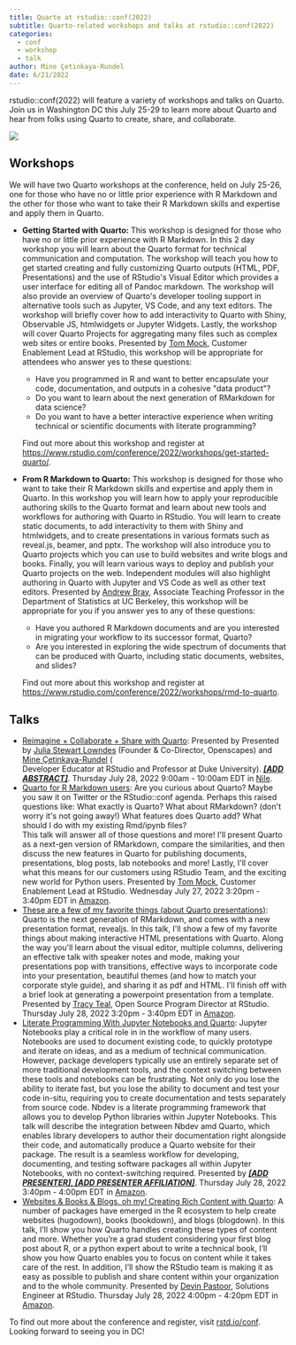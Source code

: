 ```yaml
---
title: Quarto at rstudio::conf(2022)
subtitle: Quarto-related workshops and talks at rstudio::conf(2022)
categories:
  - conf
  - workshop
  - talk
author: Mine Çetinkaya-Rundel
date: 6/21/2022
---
```


rstudio::conf(2022) will feature a variety of workshops and talks on Quarto. Join us in Washington DC this July 25-29 to learn more about Quarto and hear from folks using Quarto to create, share, and collaborate.

![](conf2022.png){fig-alt="rstudio::conf(2022) logo: orange background with the outline of the Washington DC skyline." fig-align="center"}

## Workshops

We will have two Quarto workshops at the conference, held on July 25-26, one for those who have no or little prior experience with R Markdown and the other for those who want to take their R Markdown skills and expertise and apply them in Quarto.

-   **Getting Started with Quarto:** This workshop is designed for those who have no or little prior experience with R Markdown. In this 2 day workshop you will learn about the Quarto format for technical communication and computation. The workshop will teach you how to get started creating and fully customizing Quarto outputs (HTML, PDF, Presentations) and the use of RStudio\'s Visual Editor which provides a user interface for editing all of Pandoc markdown. The workshop will also provide an overview of Quarto\'s developer tooling support in alternative tools such as Jupyter, VS Code, and any text editors. The workshop will briefly cover how to add interactivity to Quarto with Shiny, Observable JS, htmlwidgets or Jupyter Widgets. Lastly, the workshop will cover Quarto Projects for aggregating many files such as complex web sites or entire books. Presented by [Tom Mock](https://themockup.blog/about.html), Customer Enablement Lead at RStudio, this workshop will be appropriate for attendees who answer yes to these questions:

    -   Have you programmed in R and want to better encapsulate your code, documentation, and outputs in a cohesive \"data product\"?
    -   Do you want to learn about the next generation of RMarkdown for data science?
    -   Do you want to have a better interactive experience when writing technical or scientific documents with literate programming?

    Find out more about this workshop and register at [https://www.rstudio.com/conference/2022/workshops/get-started-quarto/](https://www.rstudio.com/conference/2022/workshops/get-started-quarto).

-   **From R Markdown to Quarto:** This workshop is designed for those who want to take their R Markdown skills and expertise and apply them in Quarto. In this workshop you will learn how to apply your reproducible authoring skills to the Quarto format and learn about new tools and workflows for authoring with Quarto in RStudio. You will learn to create static documents, to add interactivity to them with Shiny and htmlwidgets, and to create presentations in various formats such as reveal.js, beamer, and pptx. The workshop will also introduce you to Quarto projects which you can use to build websites and write blogs and books. Finally, you will learn various ways to deploy and publish your Quarto projects on the web. Independent modules will also highlight authoring in Quarto with Jupyter and VS Code as well as other text editors. Presented by [Andrew Bray](https://bids.berkeley.edu/people/andrew-bray), Associate Teaching Professor in the Department of Statistics at UC Berkeley, this workshop will be appropriate for you if you answer yes to any of these questions:

    -   Have you authored R Markdown documents and are you interested in migrating your workflow to its successor format, Quarto?
    -   Are you interested in exploring the wide spectrum of documents that can be produced with Quarto, including static documents, websites, and slides?

    Find out more about this workshop and register at <https://www.rstudio.com/conference/2022/workshops/rmd-to-quarto>.

## Talks

-   [Reimagine + Collaborate + Share with Quarto](https://rstudioconf2022.sched.com/event/11iZo?iframe=no): Presented by Presented by [Julia Stewart Lowndes](https://jules32.github.io/) (Founder & Co-Director, Openscapes) and [Mine Çetinkaya-Rundel](http://mine-cr.com/) (\
    Developer Educator at RStudio and Professor at Duke University). [***\[ADD ABSTRACT\]***]{.underline}. Thursday July 28, 2022 9:00am - 10:00am EDT in [Nile](https://rstudioconf2022.sched.com/venue/Nile?iframe=no).
-   [Quarto for R Markdown users](https://rstudioconf2022.sched.com/event/11iZa/quarto-for-rmarkdown-users?iframe=no): Are you curious about Quarto? Maybe you saw it on Twitter or the RStudio::conf agenda. Perhaps this raised questions like: What exactly is Quarto? What about RMarkdown? (don\'t worry it\'s not going away!) What features does Quarto add? What should I do with my existing Rmd/ipynb files?\
    This talk will answer all of those questions and more! I\'ll present Quarto as a next-gen version of RMarkdown, compare the similarities, and then discuss the new features in Quarto for publishing documents, presentations, blog posts, lab notebooks and more! Lastly, I\'ll cover what this means for our customers using RStudio Team, and the exciting new world for Python users. Presented by [Tom Mock](https://themockup.blog/about.html), Customer Enablement Lead at RStudio. Wednesday July 27, 2022 3:20pm - 3:40pm EDT in [Amazon](https://rstudioconf2022.sched.com/venue/Amazon?iframe=no).
-   [These are a few of my favorite things (about Quarto presentations)](https://rstudioconf2022.sched.com/event/11ibN/these-are-a-few-of-my-favorite-things-about-quarto-presentations?iframe=no): Quarto is the next generation of RMarkdown, and comes with a new presentation format, revealjs. In this talk, I\'ll show a few of my favorite things about making interactive HTML presentations with Quarto. Along the way you\'ll learn about the visual editor, multiple columns, delivering an effective talk with speaker notes and mode, making your presentations pop with transitions, effective ways to incorporate code into your presentation, beautiful themes (and how to match your corporate style guide), and sharing it as pdf and HTML. I\'ll finish off with a brief look at generating a powerpoint presentation from a template. Presented by [Tracy Teal](https://twitter.com/tracykteal), Open Source Program Director at RStudio. Thursday July 28, 2022 3:20pm - 3:40pm EDT in [Amazon](https://rstudioconf2022.sched.com/venue/Amazon?iframe=no).
-   [Literate Programming With Jupyter Notebooks and Quarto](https://rstudioconf2022.sched.com/event/11ibe/literate-programming-with-jupyter-notebooks-and-quarto?iframe=no): Jupyter Notebooks play a critical role in in the workflow of many users. Notebooks are used to document existing code, to quickly prototype and iterate on ideas, and as a medium of technical communication. However, package developers typically use an entirely separate set of more traditional development tools, and the context switching between these tools and notebooks can be frustrating. Not only do you lose the ability to iterate fast, but you lose the ability to document and test your code in-situ, requiring you to create documentation and tests separately from source code. Nbdev is a literate programming framework that allows you to develop Python libraries within Jupyter Notebooks. This talk will describe the integration between Nbdev amd Quarto, which enables library developers to author their documentation right alongside their code, and automatically produce a Quarto website for their package. The result is a seamless workflow for developing, documenting, and testing software packages all within Jupyter Notebooks, with no context-switching required. Presented by [***\[ADD PRESENTER\], \[ADD PRESENTER AFFILIATION\]***]{.underline}. Thursday July 28, 2022 3:40pm - 4:00pm EDT in [Amazon](https://rstudioconf2022.sched.com/venue/Amazon?iframe=no).
-   [Websites & Books & Blogs, oh my! Creating Rich Content with Quarto](https://rstudioconf2022.sched.com/event/11ibV/websites-books-blogs-oh-my-creating-rich-content-with-quarto?iframe=no): A number of packages have emerged in the R ecosystem to help create websites (hugodown), books (bookdown), and blogs (blogdown). In this talk, I'll show you how Quarto handles creating these types of content and more. Whether you're a grad student considering your first blog post about R, or a python expert about to write a technical book, I'll show you how Quarto enables you to focus on content while it takes care of the rest. In addition, I'll show the RStudio team is making it as easy as possible to publish and share content within your organization and to the whole community. Presented by [Devin Pastoor](https://github.com/dpastoor), Solutions Engineer at RStudio. Thursday July 28, 2022 4:00pm - 4:20pm EDT in [Amazon](https://rstudioconf2022.sched.com/venue/Amazon?iframe=no).

To find out more about the conference and register, visit [rstd.io/conf](https://rstd.io/conf). Looking forward to seeing you in DC!
